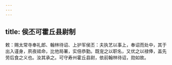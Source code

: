 ```yaml
---
---
---
```

title: 侯丕可霍丘县尉制
---



敕：赐太常寺奉礼郎、翰林待诏、上护军侯丕：夫执艺以事上，奉诏而处中，其于出入谨身，夙夜祗命，比他局署，实倍恭勤。既宠之以职名，又优之以禄俸，盖先劳后食之义也。汝其承之。可守寿州霍丘县尉，依前翰林待诏，勋如故。